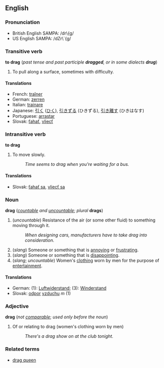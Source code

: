 ==English==
=== Pronunciation ===
*British English SAMPA: /dr\{g/
*US English SAMPA: /dZr\`{g/

===Transitive verb===
'''to drag''' (''past tense and past participle '''dragged''', or in some dialects '''drug''''')

# To pull along a surface, sometimes with difficulty.

====Translations====
*French: [[traîner]]
*German: [[zerren]]
*Italian: [[trainare]]
*Japanese: [[引く]] ([[ひく]]), [[引きずる]] (ひきずる), [[引き離す]] (ひきはなす)
*Portuguese: [[arrastar]]
*Slovak: [[ťahať]], [[vliecť]]

===Intransitive verb===
'''to drag'''

#To move slowly.
#:''Time seems to drag when you're waiting for a bus.''

====Translations====
*Slovak: [[ťahať sa]], [[vliecť sa]]

===Noun===
'''drag''' (''[[countable]] and [[uncountable]]''; ''plural'' '''drags''')

# (''uncountable'') Resistance of the air (or some other fluid) to something moving through it.
#:''When designing cars, manufacturers have to take drag into consideration.''
# (''slang'') Someone or something that is [[annoying]] or [[frustrating]].
# (''slang'') Someone or something that is [[disappointing]].
# (''slang''; ''uncountable'') Women's [[clothing]] worn by men for the purpose of [[entertainment]].

====Translations====
*German: (1): [[Luftwiderstand]]; (3): [[Winderstand]]
*Slovak: [[odpor]] [[vzduch|vzduchu]] ''m'' (1)

===Adjective===
'''drag''' (''not [[comparable]]''; ''used only before the noun'')

#Of or relating to drag (women's clothing worn by men)
#:''There's a drag show on at the club tonight.''

===Related terms===
*[[drag queen]]
